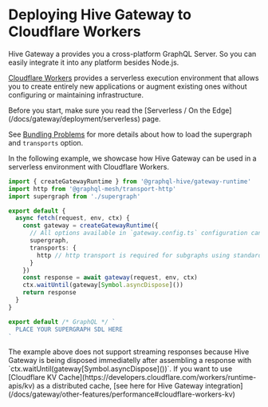 
# Deploying Hive Gateway to Cloudflare Workers

Hive Gateway a provides you a cross-platform GraphQL Server. So you can easily integrate it into any
platform besides Node.js.

[Cloudflare Workers](https://developers.cloudflare.com/workers) provides a serverless execution
environment that allows you to create entirely new applications or augment existing ones without
configuring or maintaining infrastructure.

<Callout>
  Before you start, make sure you read the [Serverless / On the
  Edge](/docs/gateway/deployment/serverless) page.
</Callout>

See [Bundling Problems](/docs/gateway/deployment/serverless#bundling-problem) for more details about
how to load the supergraph and `transports` option.

In the following example, we showcase how Hive Gateway can be used in a serverless environment with
Cloudflare Workers.

```ts filename="index.js"
import { createGatewayRuntime } from '@graphql-hive/gateway-runtime'
import http from '@graphql-mesh/transport-http'
import supergraph from './supergraph'

export default {
  async fetch(request, env, ctx) {
    const gateway = createGatewayRuntime({
      // All options available in `gateway.config.ts` configuration can also be passed here.
      supergraph,
      transports: {
        http // http transport is required for subgraphs using standard GraphQL over HTTP.
      }
    })
    const response = await gateway(request, env, ctx)
    ctx.waitUntil(gateway[Symbol.asyncDispose]())
    return response
  }
}
```

```js filename="supergraph.js"
export default /* GraphQL */ `
  PLACE YOUR SUPERGRAPH SDL HERE
`
```

<Callout>
  The example above does not support streaming responses because Hive Gateway is being disposed
  immediatelly after assembling a response with `ctx.waitUntil(gateway[Symbol.asyncDispose]())`.
</Callout>

<Callout type="info">
  If you want to use [Cloudflare KV
  Cache](https://developers.cloudflare.com/workers/runtime-apis/kv) as a distributed cache, [see
  here for Hive Gateway integration](/docs/gateway/other-features/performance#cloudflare-workers-kv)
</Callout>
